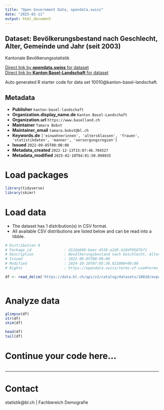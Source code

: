 ```yaml
---
title: "Open Government Data, opendata.swiss"
date: "2025-02-11"
output: html_document
---
```


## Dataset: Bevölkerungsbestand nach Geschlecht, Alter, Gemeinde und Jahr (seit 2003)

Kantonale Bevölkerungsstatistik

[Direct link by **opendata.swiss** for dataset](https://opendata.swiss/de/dataset/bevolkerungsbestand-nach-geschlecht-alter-gemeinde-und-jahr-ab-2003)<br>
[Direct link by **Kanton Basel-Landschaft** for dataset](https://data.bl.ch/explore/dataset/10010/)

Auto generated R starter code for data set 10010@kanton-basel-landschaft.

## Metadata

- **Publisher** `kanton-basel-landschaft`
- **Organization.display_name.de** `Kanton Basel-Landschaft`
- **Organization.url** `https://www.baselland.ch`
- **Maintainer** `Tamara Bobst`
- **Maintainer_email** `tamara.bobst@bl.ch`
- **Keywords.de** `['einwohnerinnen', 'altersklassen', 'frauen', 'statistikdaten', 'manner', 'versorgungsregion']`
- **Issued** `2022-09-05T00:00:00`
- **Metadata_created** `2022-12-13T15:07:46.704527`
- **Metadata_modified** `2025-02-10T04:01:50.098035`


# Load packages

```r

library(tidyverse)
library(skimr)

```

# Load data

-   The dataset has 1 distribution(s) in CSV format.
-   All available CSV distributions are listed below and can be read into a tibble.

```r

# Distribution 0
# Package_id               : d12dab98-beec-4536-a2d5-618df0587b71
# Description              : Bevölkerungsbestand nach Geschlecht, Alter, Gemeinde und Jahr (seit 2003) (csv)
# Issued                   : 2022-09-05T00:00:00
# Modified                 : 2024-10-10T07:05:36.621000+00:00
# Rights                   : https://opendata.swiss/terms-of-use#terms_by

df <- read_delim('https://data.bl.ch/api/v2/catalog/datasets/10010/exports/csv?use_labels=true')



```

# Analyze data

```r

glimpse(df)
str(df)
skim(df)

head(df)
tail(df)

```

# Continue your code here...

```r

```

------------------------------------------------------------------------

# Contact

statistik@bl.ch | Fachbereich Demografie
